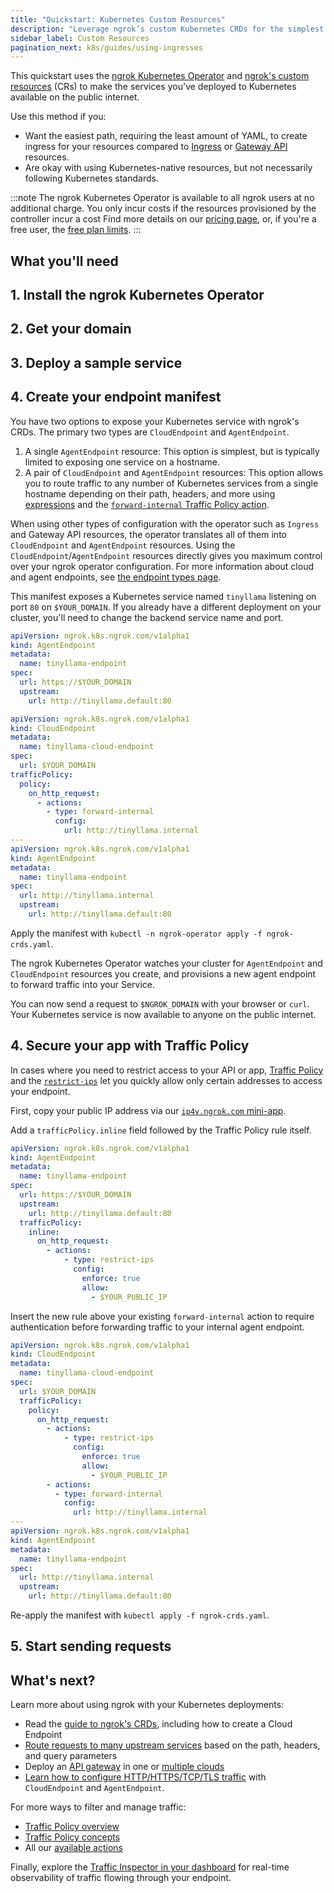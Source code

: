 ```yaml
---
title: "Quickstart: Kubernetes Custom Resources"
description: "Leverage ngrok’s custom Kubernetes CRDs for the simplest path, with the least amount of YAML, to exposing your Kubernetes services to the public internet."
sidebar_label: Custom Resources
pagination_next: k8s/guides/using-ingresses
---
```




This quickstart uses the [ngrok Kubernetes Operator](/docs/k8s) and [ngrok's custom resources](/docs/k8s/crds) (CRs) to make the services you've deployed to Kubernetes available on the public internet.

Use this method if you:

- Want the easiest path, requiring the least amount of YAML, to create ingress for your resources compared to [Ingress](/docs/getting-started/kubernetes/ingress) or [Gateway API](/docs/getting-started/kubernetes/gateway-api) resources.
- Are okay with using Kubernetes-native resources, but not necessarily following Kubernetes standards.

:::note
The ngrok Kubernetes Operator is available to all ngrok users at no additional charge.
You only incur costs if the resources provisioned by the controller incur a cost
Find more details on our [pricing page](https://ngrok.com/pricing), or, if you're a free user, the [free plan limits](/docs/pricing-limits/free-plan-limits/).
:::

## What you'll need

<K8sPrereq />

## 1. Install the ngrok Kubernetes Operator

<K8sSetup />
<K8sInstall />

## 2. Get your domain

<Domain />

## 3. Deploy a sample service

<K8sSample />

## 4. Create your endpoint manifest

You have two options to expose your Kubernetes service with ngrok's CRDs. The primary two types are `CloudEndpoint` and `AgentEndpoint`.

1. A single `AgentEndpoint` resource: This option is simplest, but is typically limited to exposing one service on a hostname.
2. A pair of `CloudEndpoint` and `AgentEndpoint` resources: This option allows you to route traffic to any number of Kubernetes services from a single hostname depending on their path, headers, and more using [expressions](/docs/traffic-policy/concepts/expressions/) and the [`forward-internal` Traffic Policy action](/docs/traffic-policy/actions/forward-internal).

When using other types of configuration with the operator such as `Ingress` and Gateway API resources, the operator translates all of them into
`CloudEndpoint` and `AgentEndpoint` resources. Using the `CloudEndpoint`/`AgentEndpoint` resources directly gives you maximum control over your ngrok operator configuration.
For more information about cloud and agent endpoints, see [the endpoint types page](/docs/universal-gateway/types/).

This manifest exposes a Kubernetes service named `tinyllama` listening on port `80` on `$YOUR_DOMAIN`.
If you already have a different deployment on your cluster, you'll need to change the backend service name and port.

<Tabs groupId="crds" queryString="crd-option">
  <TabItem value="agent-endpoint" label="AgentEndpoint" default>

```yaml title="ngrok-crds.yaml"
apiVersion: ngrok.k8s.ngrok.com/v1alpha1
kind: AgentEndpoint
metadata:
  name: tinyllama-endpoint
spec:
  url: https://$YOUR_DOMAIN
  upstream:
    url: http://tinyllama.default:80
```

  </TabItem>
  <TabItem value="cloud-agent-endpoint" label="CloudEndpoint + AgentEndpoint">

```yaml title="ngrok-crds.yaml"
apiVersion: ngrok.k8s.ngrok.com/v1alpha1
kind: CloudEndpoint
metadata:
  name: tinyllama-cloud-endpoint
spec:
  url: $YOUR_DOMAIN
trafficPolicy:
  policy:
    on_http_request:
      - actions:
        - type: forward-internal
          config:
            url: http://tinyllama.internal
---
apiVersion: ngrok.k8s.ngrok.com/v1alpha1
kind: AgentEndpoint
metadata:
  name: tinyllama-endpoint
spec:
  url: http://tinyllama.internal
  upstream:
    url: http://tinyllama.default:80
```

  </TabItem>
</Tabs>

Apply the manifest with `kubectl -n ngrok-operator apply -f ngrok-crds.yaml`.

The ngrok Kubernetes Operator watches your cluster for `AgentEndpoint` and `CloudEndpoint` resources you create, and provisions a new agent endpoint to forward traffic into your Service.

You can now send a request to `$NGROK_DOMAIN` with your browser or `curl`.
Your Kubernetes service is now available to anyone on the public internet.

## 4. Secure your app with Traffic Policy

In cases where you need to restrict access to your API or app, [Traffic Policy](/docs/traffic-policy) and the [`restrict-ips`](/docs/traffic-policy/actions/restrict-ips) let you quickly allow only certain addresses to access your endpoint.

First, copy your public IP address via our [`ip4v.ngrok.com` mini-app](https://ipv4.ngrok.com/).

<Tabs groupId="crds" queryString="crd-option">
  <TabItem value="agent-endpoint" label="AgentEndpoint" default>

Add a `trafficPolicy.inline` field followed by the Traffic Policy rule itself.

```yaml title="ngrok-crds.yaml"
apiVersion: ngrok.k8s.ngrok.com/v1alpha1
kind: AgentEndpoint
metadata:
  name: tinyllama-endpoint
spec:
  url: https://$YOUR_DOMAIN
  upstream:
    url: http://tinyllama.default:80
  trafficPolicy:
    inline:
      on_http_request:
        - actions:
            - type: restrict-ips
              config:
                enforce: true
                allow:
                  - $YOUR_PUBLIC_IP
```

  </TabItem>
  <TabItem value="cloud-agent-endpoint" label="CloudEndpoint + AgentEndpoint">

Insert the new rule above your existing `forward-internal` action to require authentication before forwarding traffic to your internal agent endpoint.

```yaml title="ngrok-crds.yaml"
apiVersion: ngrok.k8s.ngrok.com/v1alpha1
kind: CloudEndpoint
metadata:
  name: tinyllama-cloud-endpoint
spec:
  url: $YOUR_DOMAIN
  trafficPolicy:
    policy:
      on_http_request:
        - actions:
            - type: restrict-ips
              config:
                enforce: true
                allow:
                  - $YOUR_PUBLIC_IP
        - actions:
          - type: forward-internal
            config:
              url: http://tinyllama.internal
---
apiVersion: ngrok.k8s.ngrok.com/v1alpha1
kind: AgentEndpoint
metadata:
  name: tinyllama-endpoint
spec:
  url: http://tinyllama.internal
  upstream:
    url: http://tinyllama.default:80
```

  </TabItem>
</Tabs>

Re-apply the manifest with `kubectl apply -f ngrok-crds.yaml`.

## 5. Start sending requests

<Request />

## What's next?

Learn more about using ngrok with your Kubernetes deployments:

- Read the [guide to ngrok's CRDs](/docs/k8s/guides/using-crds), including how to create a Cloud Endpoint
- [Route requests to many upstream services](/docs/k8s/guides/how-to/request-routing/) based on the path, headers, and query parameters
- Deploy an [API gateway](/docs/guides/api-gateway/kubernetes/) in one or [multiple clouds](/docs/guides/api-gateway/multicloud/)
- [Learn how to configure HTTP/HTTPS/TCP/TLS traffic](/docs/k8s/guides/endpoint-types/) with `CloudEndpoint` and `AgentEndpoint`.

For more ways to filter and manage traffic:

- [Traffic Policy overview](/docs/traffic-policy)
- [Traffic Policy concepts](/docs/traffic-policy/concepts/)
- All our [available actions](/docs/traffic-policy/actions/)

Finally, explore the [Traffic Inspector in your dashboard](https://dashboard.ngrok.com/traffic-inspector) for real-time observability of traffic flowing through your endpoint.

```

```
